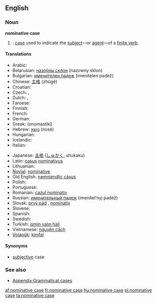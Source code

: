 ==English==
{{wikipedia}}

===Noun===
'''nominative case'''

# {{grammar}}: [[case]] used to indicate the [[subject]]—or [[agent]]—of a [[finite verb]].

====Translations====
{{trans-top|case used to indicate the subject}}
* Arabic: {{Arab|[[حالة الرفع|حَالةُ الرَّفْع]]}} {{IPAchar|(ħáːltu r-ráfʕu)}} {{f}}
* Belarusian: [[назоўны склон]] (nazowny sklon) {{m}}
* Bulgarian: [[именителен падеж]] (imenítelen padéž) {{m}}
* Chinese: [[主格]] (zhǔgé)
* Croatian: {{t-|hr|nominativ|m}}
* Czech: {{t+|cs|nominativ|m}}, {{t-|cs|první pád|m}}
* Dutch: {{t+|nl|eerste naamval|m}}, {{t+|nl|nominatief|m}}
* Faroese: {{t+|fo|hvørfall|n|xs=Faroese}}
* Finnish: {{t+|fi|nominatiivi}}
* French: {{t+|fr|nominatif|m}}
* German: {{t+|de|Nominativ|m}}
* Greek: {{t+|el|ονομαστική|f|sc=Grek}} (onomastikí)
* Hebrew: [[נושא]] (nosé) {{m}}
* Hungarian: {{t+|hu|alanyeset}}
* Icelandic: {{t+|is|nefnifall|n}}
* Italian: {{t+|it|nominativo|m}}
{{trans-mid}}
* Japanese: [[主格]] ([[しゅかく]], shukaku)
* Latin: [[casus]] [[nominativus]] {{m}}
* Lithuanian: {{t+|lt|vardininkas|m|xs=Lithuanian}}
* [[Novial]]: [[nominative]]
* Old English: [[nemniendlic cásus]]
* Polish: {{t+|pl|mianownik|m}}
* Portuguese: {{t|pt|caso nominativo|m}}
* Romanian: [[cazul nominativ]]
* Russian: [[именительный падеж]] (imenítel’nyj padéž) {{m}}
* Slovak: [[prvý pád]] {{m}}, [[nominatív]] {{m}}
* Slovene: {{t+|sl|imenovalnik|m}}
* Spanish: {{t|es|caso nominativo|m}}
* Swedish: {{t+|sv|nominativ}}
* Turkish: [[ismin yalın hali]]
* Vietnamese: [[nguyên cách]]
* [[Volapük]]: [[kimfal]]
{{trans-bottom}}

====Synonyms====
* [[subjective]] case

===See also===
* [[Appendix:Grammatical cases]]

[[af:nominative case]]
[[fr:nominative case]]
[[hu:nominative case]]
[[pl:nominative case]]
[[ta:nominative case]]